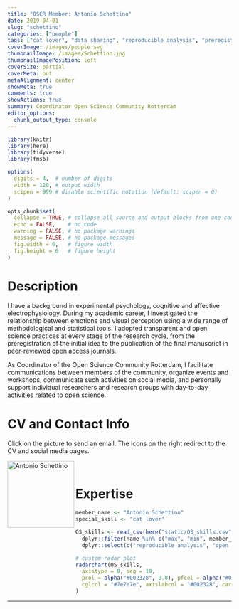 ```yaml
---
title: "OSCR Member: Antonio Schettino"
date: 2019-04-01
slug: "schettino"
categories: ["people"]
tags: ["cat lover", "data sharing", "reproducible analysis", "preregistration"] # top 3 categories + unique + school
coverImage: /images/people.svg
thumbnailImage: /images/Schettino.jpg
thumbnailImagePosition: left
coverSize: partial
coverMeta: out
metaAlignment: center
showMeta: true
comments: true
showActions: true
summary: Coordinator Open Science Community Rotterdam
editor_options: 
  chunk_output_type: console
---
```


```r

library(knitr)
library(here)
library(tidyverse)
library(fmsb)

options(
  digits = 4,  # number of digits
  width = 120, # output width
  scipen = 999 # disable scientific notation (default: scipen = 0)
)

opts_chunk$set(
  collapse = TRUE, # collapse all source and output blocks from one code chunk into a single block
  echo = FALSE,    # no code
  warning = FALSE, # no package warnings
  message = FALSE, # no package messages
  fig.width = 6,   # figure width
  fig.height = 6   # figure height
)

```

# Description

I have a background in experimental psychology, cognitive and affective electrophysiology. During my academic career, I investigated the relationship between emotions and visual perception using a wide range of methodological and statistical tools. I adopted transparent and open science practices at every stage of the research cycle, from the preregistration of the initial idea to the publication of the final manuscript in peer-reviewed open access journals.

As Coordinator of the Open Science Community Rotterdam, I facilitate communications between members of the community, organize events and workshops, communicate such activities on social media, and personally support individual researchers and research groups with day-to-day activities related to open science.

# CV and Contact Info

Click on the picture to send an email. The icons on the right redirect to the CV and social media pages.

<!-- EMAIL -->
<p>
  <a href="mailto:schettino@eur.nl">
  <img border="0" alt="Antonio Schettino" src="/images/Schettino.jpg" width="150" height="150" align="left">
  </a>
</p>

<!-- CV -->
<p align="center">
  <a href="https://asch3tti.netlify.com/cv/schettino_academic.pdf" class="fa fa-file fa-2x" style="color:#00B969;">
  </a>
</p>

<!-- TWITTER -->
<p align="center">
  <a href="https://twitter.com/asch3tti" class="fa fa-twitter fa-2x">
  </a>
</p>

<!-- GITHUB -->
<!-- 
<p align="center">
  <a href="https://github.com/aschetti" class="fa fa-github fa-2x" style="color:#000000;">
  </a>
</p>
 -->
 
<!-- OSF -->
<p align="center">
  <a href="https://osf.io/zbv65/"> <i class="ai ai-osf ai-2x"  style="color:#000000;"></i>
  </a>
</p>

<BR>

# Expertise

```r

member_name <- "Antonio Schettino"
special_skill <- "cat lover"

OS_skills <- read_csv(here("static/OS_skills.csv")) %>%
  dplyr::filter(name %in% c("max", "min", member_name)) %>%
  dplyr::select(c("reproducible analysis", "open source software", "open access", "data management", "preregistration", all_of(special_skill), "data sharing"))

# custom radar plot
radarchart(OS_skills,
  axistype = 0, seg = 10,
  pcol = alpha("#002328", 0.8), pfcol = alpha("#00B969", 0.6), plwd = 4, centerzero = TRUE, # polygon
  cglcol = "#7e7e7e", axislabcol = "#002328", caxislabels = seq(0, 10, 2), cglwd = 0.8 # grid
)

```

***



